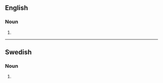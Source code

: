 ==English==

===Noun===
{{head|en|noun form}}

# {{plural of|absolutism|lang=en}}

----

==Swedish==

===Noun===
{{head|sv|noun form}}

# {{sv-noun-form-indef-gen|absolutism}}